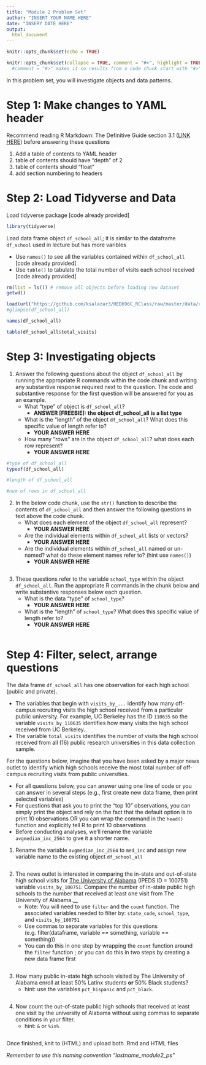 ```yaml
---
title: "Module 2 Problem Set"
author: "INSERT YOUR NAME HERE"
date: "INSERY DATE HERE"
output: 
  html_document
---
```


```r
knitr::opts_chunk$set(echo = TRUE)
```

```r
knitr::opts_chunk$set(collapse = TRUE, comment = "#>", highlight = TRUE)
  #comment = "#>" makes it so results from a code chunk start with "#>"; default is "##"
```

In this problem set, you will investigate objects and data patterns. 

# Step 1: Make changes to YAML header

Recommend reading R Markdown: The Definitive Guide section 3.1 ([LINK HERE](https://bookdown.org/yihui/rmarkdown/html-document.html)) before answering these questions

1. Add a table of contents to YAML header
1. table of contents should have "depth" of 2
1. table of contents should "float"
1. add section numbering to headers

# Step 2: Load Tidyverse and Data

Load tidyverse package [code already provided]
```r
library(tidyverse)
```

Load data frame object `df_school_all`; it is similar to the dataframe `df_school` used in lecture but has more varibles

- Use `names()` to see all the variables contained within `df_school_all` [code already provided]
- Use `table()` to tabulate the total number of visits each school received [code already provided]
```r
rm(list = ls()) # remove all objects before loading new dataset
getwd()

load(url("https://github.com/ksalazar3/HED696C_RClass/raw/master/data/recruiting/recruit_school_allvars.RData"))
#glimpse(df_school_all)

names(df_school_all)

table(df_school_all$total_visits)
```


# Step 3: Investigating objects

1. Answer the following questions about the object `df_school_all` by running the appropriate R commands within the code chunk and writing any substantive response required next to the question. The code and substantive response for the first question will be answered for you as an example.
    + What "type" of object is `df_school_all`?
        + __ANSWER [FREEBIE]: the object df_school_all is a list type__
    + What is the "length" of the object `df_school_all`? What does this specific value of length refer to? 
        + __YOUR ANSWER HERE__ 
    + How many "rows" are in the object `df_school_all`? what does each row represent?  
        + __YOUR ANSWER HERE__ 
        
        
```r
#type of df_school_all 
typeof(df_school_all)

#length of df_school_all 

#num of rows in df_school_all
```
        
        
\newline  

2. In the below code chunk, use the `str()` function to describe the contents of `df_school_all` and then answer the following questions in text above the code chunk.  
    + What does each element of the object `df_school_all` represent?  
        + __YOUR ANSWER HERE__ 
    
    + Are the individual elements within `df_school_all` lists or vectors?  
        + __YOUR ANSWER HERE__ 
    
    + Are the individual elements within `df_school_all` named or un-named? what do these element names refer to?  (hint use `names()`)
        + __YOUR ANSWER HERE__ 
    
    
```r

```

\newline


3. These questions refer to the variable `school_type` within the object `df_school_all`. Run the appropriate R commands in the chunk below and write substantive responses below each question.
    +  What is the data "type" of `school_type`?
        + __YOUR ANSWER HERE__ 
  
    + What is the "length" of `school_type`? What does this specific value of length refer to?
        + __YOUR ANSWER HERE__ 
    

          
```r

```



# Step 4: Filter, select, arrange questions

The data frame `df_school_all` has one observation for each high school (public and private). 

  - The variables that begin with `visits_by_...` identify how many off-campus recruiting visits the high school received from a particular public university. For example, UC Berkeley has the ID `110635` so the variable `visits_by_110635` identifies how many visits the high school received from UC Berkeley. 
  - The variable `total_visits` identifies the number of visits the high school received from all (16) public research universities in this data collection sample.

\newline

For the questions below, imagine that you have been asked by a major news outlet to identify which high schools receive the most total number of off-campus recruiting visits from public universities.

- For all questions below, you can answer using one line of code or you can answer in several steps (e.g., first create new data frame, then print selected variables)
- For questions that ask you to print the "top 10" observations, you can simply print the object and rely on the fact that the default option is to print 10 observations OR you can wrap the command in the `head()` function and explicitly tell R to print 10 observations
- Before conducting analyses, we'll rename the variable `avgmedian_inc_2564` to give it a shorter name.


1. Rename the variable `avgmedian_inc_2564` to `med_inc` and assign new variable name to the existing object `df_school_all`
```r

```


2. The news outlet is interested in comparing the in-state and out-of-state high school visits for [The University of Alabama](https://nces.ed.gov/globallocator/col_info_popup.asp?ID=100751) (IPEDS ID = 100751) variable `visits_by_100751`. Compare the number of in-state public high schools to the number that received at least one visit from The University of Alabama.__      
    - Note: You will need to use `filter` and the `count` function. The associated variables needed to filter by: `state_code`, `school_type`, and  `visits_by_100751`
    - Use commas to separate variables for this questions (e.g. filter(dataframe, variable == something, variable == something))
    - You can do this in one step by wrapping the `count` function around the `filter` function ; or you can do this in two steps by creating a new data frame first  
```r

```

\newline

3. How many public in-state high schools visited by The University of Alabama enroll at least 50% Latinx students **or** 50% Black students? 
    - hint: use the variables `pct_hispanic` and `pct_black`.
```r

```


4. Now count the out-of-state public high schools that received at least one visit by the university of Alabama without using commas to separate conditions in your filter.  
    - hint: `&` or `%in%`
```r

```


Once finished, knit to (HTML) and upload both .Rmd and HTML files

*Remember to use this naming convention "lastname_module2_ps"*


